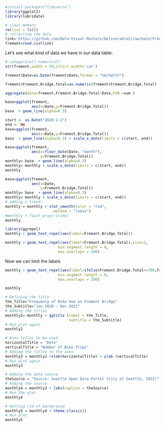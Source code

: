 ```{r}
#install.packages("tidyverse")
library(ggplot2)
library(lubridate)
```

```{r collect, eval=TRUE}
# clear memory
rm(list = ls())
# collecting the data
link='https://github.com/Data-Visual-Masters/Deliverable2/raw/main/Fremont_Bridge_Bicycle_Counter.csv'
fremont=read.csv(link)
```


Let's see what kind of data we have in our data table:

```{r str, eval=TRUE}
# categorical? numerical?
str(fremont,width = 50,strict.width='cut')
```
```{r}
fremont$Date=as.Date(fremont$Date,format = "%m/%d/%Y")
```

```{r}
fremont$Fremont.Bridge.Total=as.numeric(fremont$Fremont.Bridge.Total)
```


```{r}
aggregate(data=fremont,Fremont.Bridge.Total~Date,FUN =sum )
```

```{r}
base=ggplot(fremont,
            aes(x=Date,y=Fremont.Bridge.Total))
base  + geom_line(alpha=0.3) 
```

```{r, eval=TRUE}
start <- as.Date("2020-1-1")
end <- NA
base=ggplot(fremont,
            aes(x=Date,y=Fremont.Bridge.Total))
base  + geom_line(alpha=0.3) + scale_x_date(limits = c(start, end)) 
```


```{r, eval=TRUE}
base=ggplot(fremont,
            aes(x=floor_date(Date, "month"),
                y=Fremont.Bridge.Total))
monthly= base  + geom_line(alpha=0.3) 
monthly= monthly + scale_x_date(limits = c(start, end))
monthly
```


```{r, eval=TRUE}
base=ggplot(fremont,
            aes(x=Date,
                y=Fremont.Bridge.Total))
monthly= base  + geom_line(alpha=0.3) 
monthly= monthly + scale_x_date(limits = c(start, end))
# adding a trend:
monthly = monthly + stat_smooth(color = "red",
                      method = "loess")
#monthly + facet_wrap(~crime)
monthly
```

```{r ggscatter, eval=TRUE}
library(ggrepel)
monthly + geom_text_repel(aes(label=Fremont.Bridge.Total))
```

```{r}
monthly + geom_text_repel(aes(label=Fremont.Bridge.Total),size=2,
                        min.segment.length = 0,
                        max.overlaps = 100)
```


Now we can limit the labels

```{r, eval=TRUE}
monthly + geom_text_repel(aes(label=ifelse(Fremont.Bridge.Total>=700,Fremont.Bridge.Total, "")),size=2,
                        min.segment.length = 0,
                        max.overlaps = 100)
```

```{r}
monthly
```

```{r}
# Defining the title
the_Title="Frequency of Bike Use on Fremont Bridge"
the_Subtitle="Jan 2020 - Dec 2022"
# Adding the titles
monthly2= monthly + ggtitle (label = the_Title,
                             subtitle = the_Subtitle)
# Run plot again
monthly2
```

```{r}
# Axes titles to be used
horizontalTitle = "Date"
verticalTitle = "Number of Bike Trips"
# Adding the titles to the axes
monthly3 = monthly2 +xlab(horizontalTitle) + ylab (verticalTitle)
# Run plot again
monthly3

```

```{r}
# Adding the data source
theSource = "Source: Seattle Open Data Portal (City of Seattle, 2022)"
# Adding the source
monthly4 = monthly3 + labs(caption = theSource)
# Run the plot
monthly4
```

```{r}
# Getting rid of background
monthly5 = monthly4 + theme_classic()
# Run plot
monthly5
```

